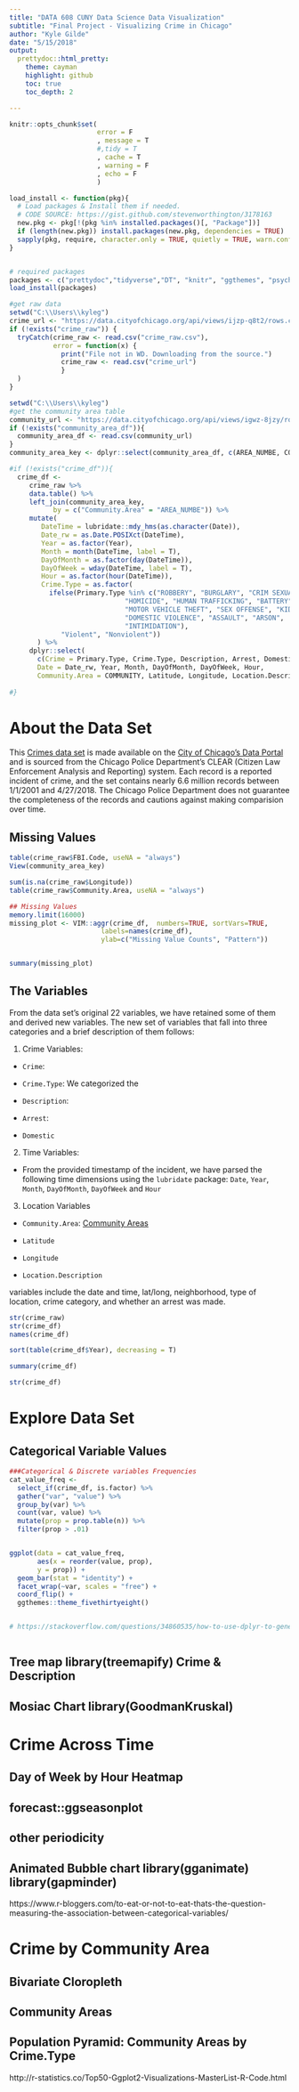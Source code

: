 ```yaml
---
title: "DATA 608 CUNY Data Science Data Visualization" 
subtitle: "Final Project - Visualizing Crime in Chicago"
author: "Kyle Gilde"
date: "5/15/2018"
output: 
  prettydoc::html_pretty:
    theme: cayman
    highlight: github
    toc: true
    toc_depth: 2

---
```


```r

knitr::opts_chunk$set(
                      error = F
                      , message = T
                      #,tidy = T
                      , cache = T
                      , warning = F
                      , echo = F
                      )

```



```r
load_install <- function(pkg){
  # Load packages & Install them if needed.
  # CODE SOURCE: https://gist.github.com/stevenworthington/3178163
  new.pkg <- pkg[!(pkg %in% installed.packages()[, "Package"])]
  if (length(new.pkg)) install.packages(new.pkg, dependencies = TRUE)
  sapply(pkg, require, character.only = TRUE, quietly = TRUE, warn.conflicts = FALSE)
}


# required packages
packages <- c("prettydoc","tidyverse","DT", "knitr", "ggthemes", "psych", "corrplot", "reshape2", "VIM", "GGally", "anytime", "lubridate", "data.table") 
load_install(packages)
```


```r
#get raw data
setwd("C:\\Users\\kyleg")
crime_url <- "https://data.cityofchicago.org/api/views/ijzp-q8t2/rows.csv?accessType=DOWNLOAD"
if (!exists("crime_raw")) {
  tryCatch(crime_raw <- read.csv("crime_raw.csv"), 
           error = function(x) {
             print("File not in WD. Downloading from the source.")
             crime_raw <- read.csv("crime_url")
             }
  )
}
```

```r
setwd("C:\\Users\\kyleg")
#get the community area table
community_url <- "https://data.cityofchicago.org/api/views/igwz-8jzy/rows.csv?accessType=DOWNLOAD"
if (!exists("community_area_df")){
  community_area_df <- read.csv(community_url)
}
community_area_key <- dplyr::select(community_area_df, c(AREA_NUMBE, COMMUNITY))

#if (!exists("crime_df")){   
  crime_df <- 
     crime_raw %>% 
     data.table() %>% 
     left_join(community_area_key, 
           by = c("Community.Area" = "AREA_NUMBE")) %>% 
     mutate(
        DateTime = lubridate::mdy_hms(as.character(Date)),
        Date_rw = as.Date.POSIXct(DateTime),
        Year = as.factor(Year),
        Month = month(DateTime, label = T),
        DayOfMonth = as.factor(day(DateTime)),
        DayOfWeek = wday(DateTime, label = T),
        Hour = as.factor(hour(DateTime)),
        Crime.Type = as.factor(
          ifelse(Primary.Type %in% c("ROBBERY", "BURGLARY", "CRIM SEXUAL ASSAULT",
                             "HOMICIDE", "HUMAN TRAFFICKING", "BATTERY", 
                             "MOTOR VEHICLE THEFT", "SEX OFFENSE", "KIDNAPPING", 
                             "DOMESTIC VIOLENCE", "ASSAULT", "ARSON",
                             "INTIMIDATION"), 
             "Violent", "Nonviolent"))
       ) %>% 
     dplyr::select(
       c(Crime = Primary.Type, Crime.Type, Description, Arrest, Domestic, 
       Date = Date_rw, Year, Month, DayOfMonth, DayOfWeek, Hour,
       Community.Area = COMMUNITY, Latitude, Longitude, Location.Description)) 
    
#} 
```


# About the Data Set

This [Crimes data set](https://data.cityofchicago.org/Public-Safety/Crimes-2001-to-present/ijzp-q8t2) is made available on the [City of Chicago's Data Portal](https://data.cityofchicago.org) and is sourced from the  Chicago Police Department's CLEAR (Citizen Law Enforcement Analysis and Reporting) system. Each record is a reported incident of crime, and the set contains nearly 6.6 million records between 1/1/2001 and 4/27/2018. The Chicago Police Department does not guarantee the completeness of the records and cautions against making comparision over time.

## Missing Values

```r

table(crime_raw$FBI.Code, useNA = "always")
View(community_area_key)

sum(is.na(crime_raw$Longitude))
table(crime_raw$Community.Area, useNA = "always")
```


```r
## Missing Values
memory.limit(16000)
missing_plot <- VIM::aggr(crime_df,  numbers=TRUE, sortVars=TRUE,
                       labels=names(crime_df), 
                       ylab=c("Missing Value Counts", "Pattern"))


summary(missing_plot)
```

## The Variables

From the data set's original 22 variables, we have retained some of them and derived new variables. The new set of variables that fall into three categories and a brief description of them follows:

1. Crime Variables:

+ `Crime`: 

+ `Crime.Type`: We categorized the 

+ `Description`:

+ `Arrest`:

+ `Domestic`

2. Time Variables:

+ From the provided timestamp of the incident, we have parsed the following time dimensions using the `lubridate` package: `Date`, `Year`, `Month`, `DayOfMonth`,  `DayOfWeek` and `Hour`

3. Location Variables

+ `Community.Area`:  [Community Areas](https://data.cityofchicago.org/Facilities-Geographic-Boundaries/Boundaries-Community-Areas-current-/cauq-8yn6)

+ `Latitude`  

+ `Longitude`  

+ `Location.Description`

variables include the date and time, lat/long, neighborhood, type of location, crime category, and whether an arrest was made.

```r
str(crime_raw)
str(crime_df)
names(crime_df)
```




```r
sort(table(crime_df$Year), decreasing = T)

summary(crime_df)

str(crime_df)
```

# Explore Data Set

## Categorical Variable Values

```r
###Categorical & Discrete variables Frequencies
cat_value_freq <-   
  select_if(crime_df, is.factor) %>% 
  gather("var", "value") %>% 
  group_by(var) %>% 
  count(var, value) %>%
  mutate(prop = prop.table(n)) %>% 
  filter(prop > .01)


ggplot(data = cat_value_freq, 
       aes(x = reorder(value, prop),
       y = prop)) + 
  geom_bar(stat = "identity") + 
  facet_wrap(~var, scales = "free") +
  coord_flip() + 
  ggthemes::theme_fivethirtyeight()


# https://stackoverflow.com/questions/34860535/how-to-use-dplyr-to-generate-a-frequency-table?utm_medium=organic&utm_source=google_rich_qa&utm_campaign=google_rich_qa



```



## Tree map library(treemapify) Crime & Description
## Mosiac Chart  library(GoodmanKruskal)

# Crime Across Time
## Day of Week by Hour Heatmap
## forecast::ggseasonplot
## other periodicity
## Animated Bubble chart library(gganimate) library(gapminder)
https://www.r-bloggers.com/to-eat-or-not-to-eat-thats-the-question-measuring-the-association-between-categorical-variables/

# Crime by Community Area
## Bivariate Cloropleth
## Community Areas
## Population Pyramid: Community Areas by Crime.Type
http://r-statistics.co/Top50-Ggplot2-Visualizations-MasterList-R-Code.html

